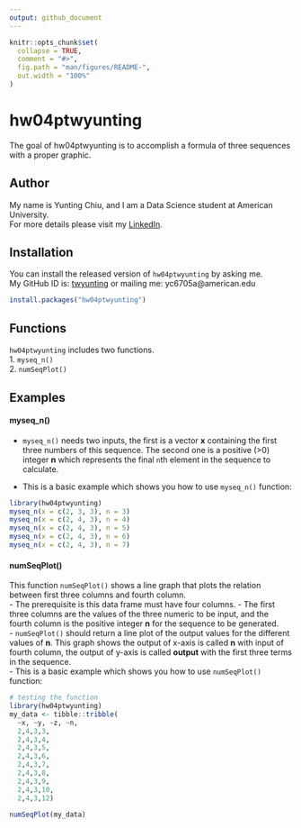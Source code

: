 ```yaml
---
output: github_document
---
```


<!-- README.md is generated from README.Rmd. Please edit that file -->

```r
knitr::opts_chunk$set(
  collapse = TRUE,
  comment = "#>",
  fig.path = "man/figures/README-",
  out.width = "100%"
)
```

# hw04ptwyunting

<!-- badges: start -->
<!-- badges: end -->

The goal of hw04ptwyunting is to accomplish a formula of three sequences with a proper graphic.

## Author
My name is Yunting Chiu, and I am a Data Science student at American University.\
For more details please visit my [LinkedIn](https://www.linkedin.com/in/yuntingchiu/).

## Installation

You can install the released version of `hw04ptwyunting` by asking me.\
My GitHub ID is: [twyunting](https://github.com/twyunting) or mailing me: yc6705a@american.edu

``` r
install.packages("hw04ptwyunting")
```

## Functions
`hw04ptwyunting` includes two functions.\
1. `myseq_n()`\
2. `numSeqPlot()`\

## Examples
#### myseq_n()

- `myseq_n()` needs two inputs, the first is a vector **x** containing the first three numbers of this sequence. The second one is a positive (>0) integer **n** which represents the final `n`th element in the sequence to calculate.\

- This is a basic example which shows you how to use `myseq_n()` function:\
```r
library(hw04ptwyunting)
myseq_n(x = c(2, 3, 3), n = 3)
myseq_n(x = c(2, 4, 3), n = 4)
myseq_n(x = c(2, 4, 3), n = 5)
myseq_n(x = c(2, 4, 3), n = 6)
myseq_n(x = c(2, 4, 3), n = 7)
```

#### numSeqPlot()
This function `numSeqPlot()` shows a line graph that plots the relation between first three columns and fourth column.\
- The prerequisite is this data frame must have four columns.
- The first three columns are the values of the three numeric to be input, and the fourth column is the positive integer **n** for the sequence to be generated.\
- `numSeqPlot()` should return a line plot of the output values for the different values of **n**. This graph shows the output of x-axis is called **n** with input of fourth column, the output of y-axis is called **output** with the first three terms in the sequence.\
- This is a basic example which shows you how to use `numSeqPlot()` function:\
```r
# testing the function
library(hw04ptwyunting)
my_data <- tibble::tribble(
  ~x, ~y, ~z, ~n,
  2,4,3,3,
  2,4,3,4,
  2,4,3,5,
  2,4,3,6,
  2,4,3,7,
  2,4,3,8,
  2,4,3,9,
  2,4,3,10,
  2,4,3,12)

numSeqPlot(my_data)
```



